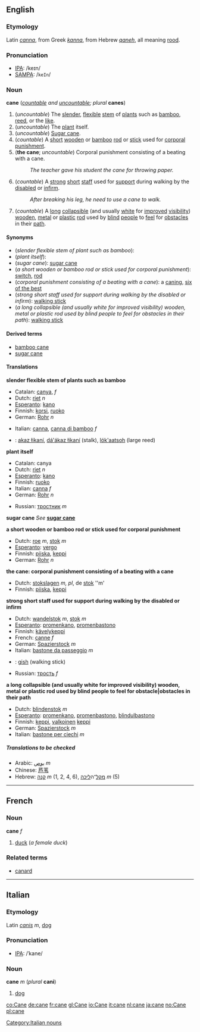 ==English==
===Etymology===
Latin ''[[canna]]'', from Greek ''[[kanna]]'', from Hebrew ''[[qaneh]]'', all meaning [[rood]].

===Pronunciation===
*[[IPA]]: /keɪn/
*[[SAMPA]]: /<tt>keIn</tt>/

===Noun===
'''cane''' (''[[countable]] and [[uncountable]]; plural'' '''canes''')

#(''uncountable'') The [[slender]], [[flexible]] [[stem]] of [[plant]]s such as [[bamboo]], [[reed]], or the [[like]].
#(''uncountable'') The [[plant]] itself.
#(''uncountable'') [[Sugar cane]].
#(''countable'') A [[short]] [[wooden]] or [[bamboo]] [[rod]] or [[stick]] used for [[corporal punishment]].
#('''the cane'''; ''uncountable'') Corporal punishment consisting of a beating with a cane.
#:''The teacher gave his student the cane for throwing paper.''
#(''countable'') A [[strong]] [[short]] [[staff]] used for [[support]] during walking by the [[disabled]] or [[infirm]].
#:''After breaking his leg, he need to use a cane to walk.''
#(''countable'') A [[long]] [[collapsible]] (and usually [[white]] for [[improved]] [[visibility]]) [[wooden]], [[metal]] or [[plastic]] [[rod]] used by [[blind]] [[people]] to [[feel]] for [[obstacle|obstacles]] in their [[path]].

====Synonyms====
*(''slender flexible stem of plant such as bamboo''):
*(''plant itself''):
*(''sugar cane''): [[sugar cane]]
*(''a short wooden or bamboo rod or stick used for corporal punishment''): [[switch]], [[rod]]
*(''corporal punishment consisting of a beating with a cane''): a [[caning]], [[six of the best]]
*(''strong short staff used for support during walking by the disabled or infirm''): [[walking stick]]
*(''a long collapsible (and usually white for improved visibility) wooden, metal or plastic rod used by blind people to feel for obstacles in their path''): [[walking stick]]

====Derived terms====
*[[bamboo cane]]
*[[sugar cane]]

====Translations====

'''slender flexible stem of plants such as bamboo'''
{{top}}
*Catalan: [[canya]], ''f''
*Dutch: [[riet]] ''n''
*[[Esperanto]]: [[kano]]
*Finnish: [[korsi]], [[ruoko]]
*German: [[Rohr]] ''n''
<!--Put translations for languages from A to I here-->
*Italian: [[canna]], [[canna di bamboo]] ''f'' 
{{mid}}
<!--Put translations for languages from J to Z here-->
*{{nv}}: [[akaz łikaní]], [[dá'ákaz łikaní]] (stalk), [[lók'aatsoh]] (large reed) 
{{bottom}}

'''plant itself'''
{{top}}
<!--Put translations for languages from A to I here-->
*Catalan: canya
*Dutch: [[riet]] ''n''
*[[Esperanto]]: [[kano]]
*Finnish: [[ruoko]]
*Italian: [[canna]] ''f''
*German: [[Rohr]] ''n''
{{mid}}
<!--Put translations for languages from J to Z here-->
*Russian: [[тростник]] ''m''
{{bottom}}

'''sugar cane'''
''See'' '''[[sugar cane]]'''

'''a short wooden or bamboo rod or stick used for corporal punishment'''
{{top}}
<!--Put translations for languages from A to I here-->
*Dutch: [[roe]] ''m'', [[stok]] ''m''
*[[Esperanto]]: [[vergo]]
*Finnish: [[piiska]], [[keppi]]
*German: [[Rohr]] ''n''
{{mid}}
<!--Put translations for languages from J to Z here-->
{{bottom}}

'''the cane: corporal punishment consisting of a beating with a cane'''
{{top}}
<!--Put translations for languages from A to I here-->
*Dutch: [[stokslagen]] ''m, pl'', de [[stok]] ''m' 
*Finnish: [[piiska]], [[keppi]]
{{mid}}
<!--Put translations for languages from J to Z here-->
{{bottom}}

'''strong short staff used for support during walking by the disabled or infirm'''
{{top}}
<!--Put translations for languages from A to I here-->
*Dutch: [[wandelstok]] ''m'', [[stok]] ''m''
*[[Esperanto]]: [[promenkano]], [[promenbastono]]
*Finnish: [[kävelykeppi]]
*French: [[canne]] ''f''
*German: [[Spazierstock]] ''m''
*Italian: [[bastone da passeggio]] ''m''
{{mid}}
<!--Put translations for languages from J to Z here-->
*{{nv}}: [[gish]] (walking stick)
*Russian: [[трость]] ''f''
{{bottom}}

'''a long collapsible (and usually white for improved visibility) wooden, metal or plastic rod used by blind people to feel for obstacle|obstacles in their path'''
{{top}}
<!--Put translations for languages from A to I here-->
*Dutch: [[blindenstok]] ''m''
*[[Esperanto]]: [[promenkano]], [[promenbastono]], [[blindulbastono]]
*Finnish: [[keppi]], [[valkoinen]] [[keppi]]
*German: [[Spazierstock]] ''m''
*Italian: [[bastone per ciechi]] ''m''
{{mid}}
<!--Put translations for languages from J to Z here-->
{{bottom}}

=====Translations to be checked=====
<!--Remove this section once all of the translations below have been moved into the tables above.-->
{{checktrans}}

*Arabic: [[بوص]] ''m''
*Chinese: [[芦苇]] 
*Hebrew: [[קנה]] ''m'' (1, 2, 4, 6), [[ מקל]]־ה[[ליכה]] ''m'' (5)


----

==French==
===Noun===
'''cane''' ''f''

#[[duck]] (''a female duck'')

===Related terms===
*[[canard]]

----
==Italian==
===Etymology===
Latin ''[[canis]]'' ''m'', [[dog]]

===Pronunciation===
*[[w:IPA|IPA]]: /ˈkane/

===Noun===
'''cane''' ''m'' (''plural'' '''cani''')

#[[dog]]
[[Category:Italian nouns]]

[[co:Cane]]
[[de:cane]]
[[fr:cane]]
[[gl:Cane]]
[[io:Cane]]
[[it:cane]]
[[nl:cane]]
[[ja:cane]]
[[no:Cane]]
[[pl:cane]]